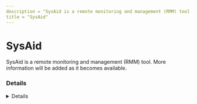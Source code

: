 ```yaml
---
description = "SysAid is a remote monitoring and management (RMM) tool. More information will be added as it becomes available."
title = "SysAid"
---
```




# SysAid

SysAid is a remote monitoring and management (RMM) tool. More information will be added as it becomes available.

### Details
<Details author={""}
         category={""}
         created={""}
         website={""}
         lastModified={""}
         privileges={""}
         free={ false }
         verification={ false }
/>

#### Installation Paths
<Card code={ ["C:\\Program Files\\SysAidServer\\*", "*\\SysAidServer\\*", "*\\SysAid\\*", "*\\IliAS.exe"] }/>





### Forensic Artifacts








### Detections
- Detects potential processes activity of SysAid RMM tool
  - [Sigma Rule](https://github.com/magicsword-io/LOLRMM/blob/main/detections/sigma/sysaid_processes_sigma.yml)


